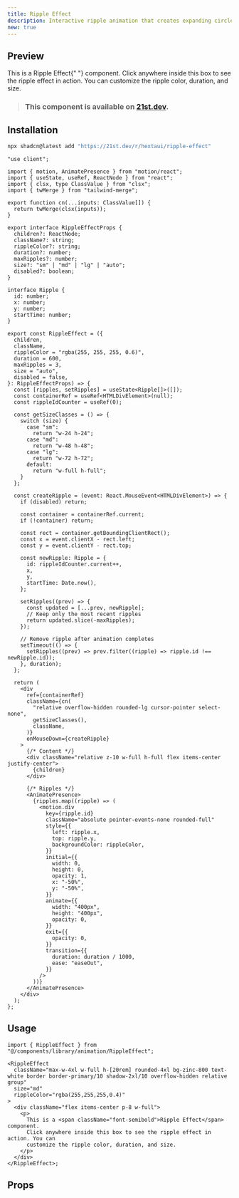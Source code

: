 ```yaml
---
title: Ripple Effect
description: Interactive ripple animation that creates expanding circles on user interaction, perfect for buttons and cards.
new: true
---
```



## Preview

<PreviewContainer className="h-[40rem]">
  <RippleEffect
    className="max-w-4xl w-full h-[20rem] rounded-4xl bg-zinc-800 text-white border border-primary/10 shadow-2xl/10 overflow-hidden relative group"
    size="md"
    rippleColor="rgba(255,255,255,0.4)"
  >
    <div className="flex items-center p-8 w-full">
      <p>
        This is a <span className="font-semibold">Ripple Effect</span>{" "}
        component. Click anywhere inside this box to see the ripple effect in
        action. You can customize the ripple color, duration, and size.
      </p>
    </div>
  </RippleEffect>
</PreviewContainer>

> ### This component is available on [21st.dev](https://21st.dev).

## Installation

```bash tab="CLI" title="NPM"
npx shadcn@latest add "https://21st.dev/r/hextaui/ripple-effect"
```

```tsx tab="Manually" title="RippleEffect.tsx"
"use client";

import { motion, AnimatePresence } from "motion/react";
import { useState, useRef, ReactNode } from "react";
import { clsx, type ClassValue } from "clsx";
import { twMerge } from "tailwind-merge";

export function cn(...inputs: ClassValue[]) {
  return twMerge(clsx(inputs));
}

export interface RippleEffectProps {
  children?: ReactNode;
  className?: string;
  rippleColor?: string;
  duration?: number;
  maxRipples?: number;
  size?: "sm" | "md" | "lg" | "auto";
  disabled?: boolean;
}

interface Ripple {
  id: number;
  x: number;
  y: number;
  startTime: number;
}

export const RippleEffect = ({
  children,
  className,
  rippleColor = "rgba(255, 255, 255, 0.6)",
  duration = 600,
  maxRipples = 3,
  size = "auto",
  disabled = false,
}: RippleEffectProps) => {
  const [ripples, setRipples] = useState<Ripple[]>([]);
  const containerRef = useRef<HTMLDivElement>(null);
  const rippleIdCounter = useRef(0);

  const getSizeClasses = () => {
    switch (size) {
      case "sm":
        return "w-24 h-24";
      case "md":
        return "w-48 h-48";
      case "lg":
        return "w-72 h-72";
      default:
        return "w-full h-full";
    }
  };

  const createRipple = (event: React.MouseEvent<HTMLDivElement>) => {
    if (disabled) return;

    const container = containerRef.current;
    if (!container) return;

    const rect = container.getBoundingClientRect();
    const x = event.clientX - rect.left;
    const y = event.clientY - rect.top;

    const newRipple: Ripple = {
      id: rippleIdCounter.current++,
      x,
      y,
      startTime: Date.now(),
    };

    setRipples((prev) => {
      const updated = [...prev, newRipple];
      // Keep only the most recent ripples
      return updated.slice(-maxRipples);
    });

    // Remove ripple after animation completes
    setTimeout(() => {
      setRipples((prev) => prev.filter((ripple) => ripple.id !== newRipple.id));
    }, duration);
  };

  return (
    <div
      ref={containerRef}
      className={cn(
        "relative overflow-hidden rounded-lg cursor-pointer select-none",
        getSizeClasses(),
        className,
      )}
      onMouseDown={createRipple}
    >
      {/* Content */}
      <div className="relative z-10 w-full h-full flex items-center justify-center">
        {children}
      </div>

      {/* Ripples */}
      <AnimatePresence>
        {ripples.map((ripple) => (
          <motion.div
            key={ripple.id}
            className="absolute pointer-events-none rounded-full"
            style={{
              left: ripple.x,
              top: ripple.y,
              backgroundColor: rippleColor,
            }}
            initial={{
              width: 0,
              height: 0,
              opacity: 1,
              x: "-50%",
              y: "-50%",
            }}
            animate={{
              width: "400px",
              height: "400px",
              opacity: 0,
            }}
            exit={{
              opacity: 0,
            }}
            transition={{
              duration: duration / 1000,
              ease: "easeOut",
            }}
          />
        ))}
      </AnimatePresence>
    </div>
  );
};
```

## Usage

```tsx title="App.tsx"
import { RippleEffect } from "@/components/library/animation/RippleEffect";

<RippleEffect
  className="max-w-4xl w-full h-[20rem] rounded-4xl bg-zinc-800 text-white border border-primary/10 shadow-2xl/10 overflow-hidden relative group"
  size="md"
  rippleColor="rgba(255,255,255,0.4)"
>
  <div className="flex items-center p-8 w-full">
    <p>
      This is a <span className="font-semibold">Ripple Effect</span> component.
      Click anywhere inside this box to see the ripple effect in action. You can
      customize the ripple color, duration, and size.
    </p>
  </div>
</RippleEffect>;
```

## Props

<AutoTypeTable
  path="./components/library/animation/RippleEffect.tsx"
  name="RippleEffectProps"
/>
